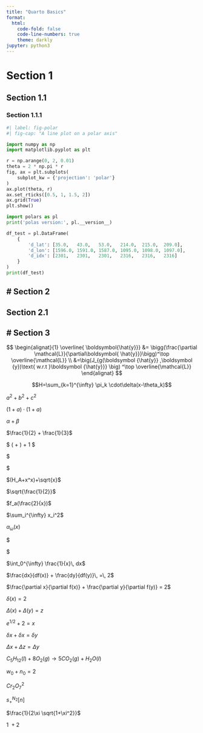 ```yaml
---
title: "Quarto Basics"
format:
  html:
    code-fold: false
    code-line-numbers: true
    theme: darkly
jupyter: python3
---
```



# Section 1

## Section 1.1

### Section 1.1.1


```python
#| label: fig-polar
#| fig-cap: "A line plot on a polar axis"

import numpy as np
import matplotlib.pyplot as plt

r = np.arange(0, 2, 0.01)
theta = 2 * np.pi * r
fig, ax = plt.subplots(
    subplot_kw = {'projection': 'polar'}
)
ax.plot(theta, r)
ax.set_rticks([0.5, 1, 1.5, 2])
ax.grid(True)
plt.show()
```


```python
import polars as pl
print('polas version:', pl.__version__)

df_test = pl.DataFrame(
    {
        'd_lat': [35.0,   43.0,   53.0,   214.0,  215.0,  209.0],
        'd_lon': [1596.0, 1591.0, 1587.0, 1095.0, 1098.0, 1097.0],
        'd_idx': [2301,   2301,   2301,   2316,   2316,   2316]
    }
)
print(df_test)
```


# Section 2
---

## Section 2.1

<html>
    <style>
        # hello {
            color: red; 
            background-color: blue;
        }
    </style>
</html>


# Section 3
---

$$
\begin{alignat}{1}
\overline{ \boldsymbol{\hat{y}}}
&=
\bigg(\frac{\partial \mathcal{L}}{\partial\boldsymbol{
\hat{y}}}\bigg)^\top  
\overline{\mathcal{L}} \\
&=\big(J_{g(\boldsymbol
{\hat{y}} ,\boldsymbol
{y})\text{ w.r.t }\boldsymbol
{\hat{y}}} \big)
^\top \overline{\mathcal{L}}
\end{alignat} 
$$

$$H=\sum_{k=1}^{\infty} \pi_k \cdot\delta(x-\theta_k)$$

$a^2 + b^2 + c^2$

$(1 + a) \cdot (1 + a)$

$\alpha + \beta$

$\frac{1}{2} + \frac{1}{3}$

$
(\frac{1}{2} + \frac{1}{3}) + 1
$

$
\begin{pmatrix} 
1 & 2 \\ 3 & 4 
\end{pmatrix}
$

$(H_A+x^x)+\sqrt{x}$

$\sqrt{\frac{1}{2}}$

$f_a(\frac{2}{x})$

$\sum_i^{\infty} x_i^2$

$\alpha_{\omega}(x)$

$
\begin{matrix} 
x^2 & a_H \\ 
\frac{1}{2} & d^2 
\end{matrix}
$

$\int_0^{\infty} \frac{1}{x}\, dx$

$\frac{dx}{df(x)} + \frac{dy}{df(y)}\, =\, 2$

$\frac{\partial x}{\partial f(x)} + \frac{\partial y}{\partial f(y)} = 2$

$\delta (x) = 2$

$\Delta (x) + \Delta (y) = z$

$e^{1/2} + 2 = x$

$\delta x + \delta x = \delta y$

$\Delta x + \Delta z = \Delta y$

$C_5H_{12}(l)+8O_2(g)\rightarrow 5CO_2(g)+H_2O(l)$

$w_0 + n_0 = 2$

$Cr_2O_7^2$

$s^{N_2}_+ [n]$

$\frac{1}{2\xi \sqrt{1+\xi^2}}$

$1\: + 2$


